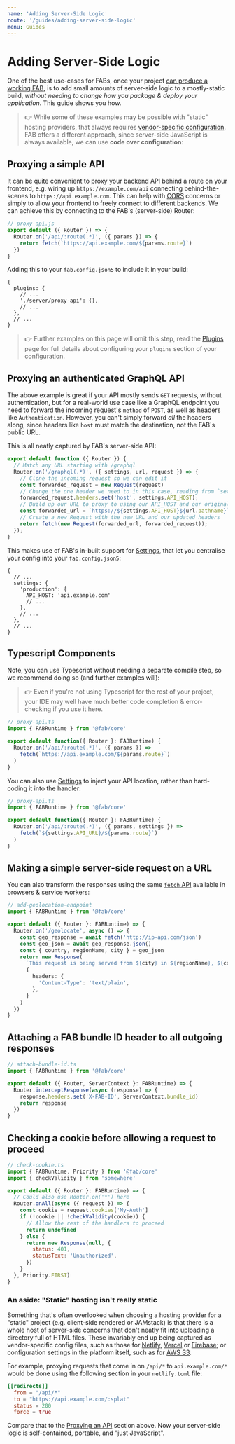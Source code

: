 ```yaml
---
name: 'Adding Server-Side Logic'
route: '/guides/adding-server-side-logic'
menu: Guides
---
```


# Adding Server-Side Logic

One of the best use-cases for FABs, once your project [can produce a working FAB](/guides/getting-started), is to add small amounts of server-side logic to a mostly-static build, _without needing to change how you package & deploy your application_. This guide shows you how.

> 👉 While some of these examples may be possible with "static" hosting providers, that always requires [vendor-specific configuration](#an-aside-static-hosting-isnt-really-static). FAB offers a different approach, since server-side JavaScript is always available, we can use **code over configuration**:

## Proxying a simple API

It can be quite convenient to proxy your backend API behind a route on your frontend, e.g. wiring up `https://example.com/api` connecting behind-the-scenes to `https://api.example.com`. This can help with [CORS](https://developer.mozilla.org/en-US/docs/Web/HTTP/CORS) concerns or simply to allow your frontend to freely connect to different backends. We can achieve this by connecting to the FAB's (server-side) Router:

```js
// proxy-api.js
export default ({ Router }) => {
  Router.on('/api/:route(.*)', ({ params }) => {
    return fetch(`https://api.example.com/${params.route}`)
  })
}
```

Adding this to your `fab.config.json5` to include it in your build:

```json5
{
  plugins: {
    // ...
    './server/proxy-api': {},
    // ...
  },
  // ...
}
```

> 👉 Further examples on this page will omit this step, read the [Plugins](/kb/plugins) page for full details about configuring your `plugins` section of your configuration.

## Proxying an authenticated GraphQL API

The above example is great if your API mostly sends `GET` requests, without authentication, but for a real-world use case like a GraphQL endpoint you need to forward the incoming request's `method` of `POST`, as well as headers like `Authentication`. However, you can't simply forward _all_ the headers along, since headers like `host` must match the destination, not the FAB's public URL.

This is all neatly captured by FAB's server-side API:

```js
export default function ({ Router }) {
  // Match any URL starting with /graphql
  Router.on('/graphql(.*)', ({ settings, url, request }) => {
    // Clone the incoming request so we can edit it
    const forwarded_request = new Request(request)
    // Change the one header we need to in this case, reading from `settings`
    forwarded_request.headers.set('host', settings.API_HOST);
    // Build up our URL to proxy to using our API_HOST and our original request's pathname
    const forwarded_url = `https://${settings.API_HOST}${url.pathname}`;
    // Create a new Request with the new URL and our updated headers
    return fetch(new Request(forwarded_url, forwarded_request));
  });
}
```

This makes use of FAB's in-built support for [Settings](/kb/settings), that let you centralise your config into your `fab.config.json5`:

```json5
{
  // ...
  settings: {
    'production': {
      API_HOST: 'api.example.com'
      // ...
    },
    // ...
  },
  // ...
}
```

## Typescript Components

Note, you can use Typescript without needing a separate compile step, so we recommend doing so (and further examples will):

> 👉 Even if you're not using Typescript for the rest of your project, your IDE may well have much better code completion & error-checking if you use it here.

```ts
// proxy-api.ts
import { FABRuntime } from '@fab/core'

export default function({ Router }: FABRuntime) {
  Router.on('/api/:route(.*)', ({ params }) =>
    fetch(`https://api.example.com/${params.route}`)
  )
}
```

You can also use [Settings](/kb/settings) to inject your API location, rather than hard-coding it into the handler:

```ts
// proxy-api.ts
import { FABRuntime } from '@fab/core'

export default function({ Router }: FABRuntime) {
  Router.on('/api/:route(.*)', ({ params, settings }) =>
    fetch(`${settings.API_URL}/${params.route}`)
  )
}
```

## Making a simple server-side request on a URL

You can also transform the responses using the same [`fetch` API](https://developer.mozilla.org/en-US/docs/Web/API/Fetch_API) available in browsers & service workers:

```ts
// add-geolocation-endpoint
import { FABRuntime } from '@fab/core'

export default ({ Router }: FABRuntime) => {
  Router.on('/geolocate', async () => {
    const geo_response = await fetch('http://ip-api.com/json')
    const geo_json = await geo_response.json()
    const { country, regionName, city } = geo_json
    return new Response(
      `This request is being served from ${city} in ${regionName}, ${country}.`,
      {
        headers: {
          'Content-Type': 'text/plain',
        },
      }
    )
  })
}
```

## Attaching a FAB bundle ID header to all outgoing responses

```ts
// attach-bundle-id.ts
import { FABRuntime } from '@fab/core'

export default ({ Router, ServerContext }: FABRuntime) => {
  Router.interceptResponse(async (response) => {
    response.headers.set('X-FAB-ID', ServerContext.bundle_id)
    return response
  })
}
```

## Checking a cookie before allowing a request to proceed

```js
// check-cookie.ts
import { FABRuntime, Priority } from '@fab/core'
import { checkValidity } from 'somewhere'

export default ({ Router }: FABRuntime) => {
  // Could also use Router.on('*') here
  Router.onAll(async ({ request }) => {
    const cookie = request.cookies['My-Auth']
    if (!cookie || !checkValidity(cookie)) {
      // Allow the rest of the handlers to proceed
      return undefined
    } else {
      return new Response(null, {
        status: 401,
        statusText: 'Unauthorized',
      })
    }
  }, Priority.FIRST)
}
```

### An aside: "Static" hosting isn't really static

Something that's often overlooked when choosing a hosting provider for a "static" project (e.g. client-side rendered or JAMstack) is that there is a whole host of server-side concerns that don't neatly fit into uploading a directory full of HTML files. These invariably end up being captured as vendor-specific config files, such as those for [Netlify](https://docs.netlify.com/configure-builds/file-based-configuration), [Vercel](https://vercel.com/docs/configuration) or [Firebase](https://firebase.google.com/docs/hosting/full-config); or configuration settings in the platform itself, such as for [AWS S3](https://docs.aws.amazon.com/AmazonS3/latest/dev/HowDoIWebsiteConfiguration.html).

For example, proxying requests that come in on `/api/*` to `api.example.com/*` would be done using the following section in your `netlify.toml` file:

```toml
[[redirects]]
  from = "/api/*"
  to = "https://api.example.com/:splat"
  status = 200
  force = true
```

Compare that to the [Proxying an API](#proxying-an-api) section above. Now your server-side logic is self-contained, portable, and "just JavaScript".
